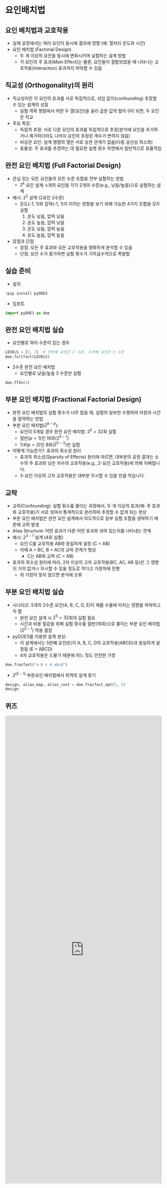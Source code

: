 
# 요인배치법



## 요인 배치법과 교호작용

  * 실제 공정에서는 여러 요인이 동시에 결과에 영향 (예: 열처리 온도와 시간)
  * 요인 배치법 (Factorial Design)
      * 두 개 이상의 요인을 동시에 변화시키며 실험하는 설계 방법
      * 각 요인의 주 효과(Main Effect)는 물론, 요인들이 결합되었을 때 나타나는 교호작용(Interaction) 효과까지 파악할 수 있음



## 직교성 (Orthogonality)의 원리

  - 직교성이란 각 요인의 효과를 서로 독립적으로, 섞임 없이(confounding) 추정할 수 있는 설계의 성질
      - 실험 계획 행렬에서 어떤 두 열(요인)을 골라 곱한 값의 합이 0이 되면, 두 요인은 직교
  - 주요 특징:
    - 독립적 추정: 서로 다른 요인의 효과를 독립적으로 추정(분석에 요인을 추가하거나 제거하더라도 나머지 요인의 추정된 계수가 변하지 않음)
    - 비상관 요인: 설계 행렬의 열은 서로 상관 관계가 없음(다중 공선성 최소화)
    - 효율성: 주 효과를 추정하는 데 필요한 실행 횟수 측면에서 일반적으로 효율적임



## 완전 요인 배치법 (Full Factorial Design)

  * 관심 있는 모든 요인들의 모든 수준 조합을 전부 실험하는 방법
      * $2^k$ 요인 설계: `k`개의 요인을 각각 2개의 수준(e.g., 낮음/높음)으로 실험하는 설계 
  * 예시: $2^2$ 설계 (2요인 2수준)
      * 온도(-1, 1)와 압력(-1, 1)이 미치는 영향을 보기 위해 가능한 4가지 조합을 모두 실험
        1.  온도 낮음, 압력 낮음
        2.  온도 높음, 압력 낮음
        3.  온도 낮음, 압력 높음
        4.  온도 높음, 압력 높음
  * 장점과 단점
      * 장점: 모든 주 효과와 모든 교호작용을 명확하게 분석할 수 있음
      * 단점: 요인 수가 증가하면 실험 횟수가 기하급수적으로 폭발합



## 실습 준비

- 설치
```python
!pip install pyDOE3
```

- 임포트
```python
import pyDOE3 as doe
```



## 완전 요인 배치법 실습

- 요인별로 여러 수준이 있는 경우
```python
LEVELS = [2, 3]  # 첫번째 요인은 2 수준, 두번째 요인은 3 수준
doe.fullfact(LEVELS)
```


- 2수준 완전 요인 배치법
  - 요인별로 낮음/높음 2 수준만 실험
```python
doe.ff2n(3)
```



## 부분 요인 배치법 (Fractional Factorial Design)

  * 완전 요인 배치법의 실험 횟수가 너무 많을 때, 실험의 일부만 수행하여 자원과 시간을 절약하는 방법
  * 부분 요인 배치법($2^{k-p}$): 
    * 요인이 5개일 경우 완전 요인 배치법: $2^5=32$회 실험
    * 절반($p=1$)인 16회($2^{5-1}$)
    * 1/4($p=2$)인 8회($2^{5-2}$)만 실험
  * 어떻게 가능한가?: 효과의 희소성 원리
      * 효과의 희소성(Sparsity of Effects) 원리에 따르면, 대부분의 공정 결과는 소수의 주 효과와 낮은 차수의 교호작용(e.g., 2-요인 교호작용)에 의해 지배됩니다.
      * 3-요인 이상의 고차 교호작용은 대부분 무시할 수 있을 만큼 작습니다.



## 교락

- 교락(Confounding): 실험 횟수를 줄이는 과정에서, 두 개 이상의 효과(예: 주 효과와 교호작용)가 서로 섞여서 통계적으로 분리하여 추정할 수 없게 되는 현상
- 부분 요인 배치법은 완전 요인 설계에서 의도적으로 일부 실험 조합을 생략하기 때문에 교락 발생
-   Alias Structure: 어떤 효과가 다른 어떤 효과와 섞여 있는지를 나타내는 관계
  - 예시: $2^{3-1}$ 설계 (4회 실험)
      -   요인 C를 교호작용 AB와 동일하게 설정 (C = AB)
      -   이때 A = BC, B = AC의 교락 관계가 형성
          -   C는 AB와 교락 (C = AB)
- 효과의 희소성 원리에 따라, 2차 이상의 고차 교호작용(BC, AC, AB 등)은 그 영향이 거의 없거나 무시할 수 있을 정도로 작다고 가정하에 진행
  - 위 가정이 맞지 않으면 분석에 오류



## 부분 요인 배치법 실습

  - 시나리오: 5개의 2수준 요인(A, B, C, D, E)이 제품 수율에 미치는 영향을 파악하고자 함
      - 완전 요인 설계 시 $2^5 = 32$회의 실험 필요
      - 시간과 비용 절감을 위해 실험 횟수를 절반(16회)으로 줄이는 부분 요인 배치법($2^{5-1}$) 적용 결정
  - pyDOE3를 이용한 설계 생성:
      - 이 설계에서는 5번째 요인(E)이 A, B, C, D의 교호작용(ABCD)과 동일하게 설정됨 (E = ABCD)
      - 4차 교호작용은 드물기 때문에 어느 정도 안전한 가정
```python
doe.fracfact("a b c d abcd")
```

- $2^{(5-1)}$ 부분요인 배치법에서 최적의 설계 찾기
```python
design, alias_map, alias_cost = doe.fracfact_opt(5, 1)
design
```

## 퀴즈

<iframe src="https://tally.so/embed/31av2b?alignLeft=1&hideTitle=1&transparentBackground=1&dynamicHeight=1" loading="lazy" width="100%" height="1500" frameborder="0" marginheight="0" marginwidth="0" title="[DOE] 요인배치법"></iframe>